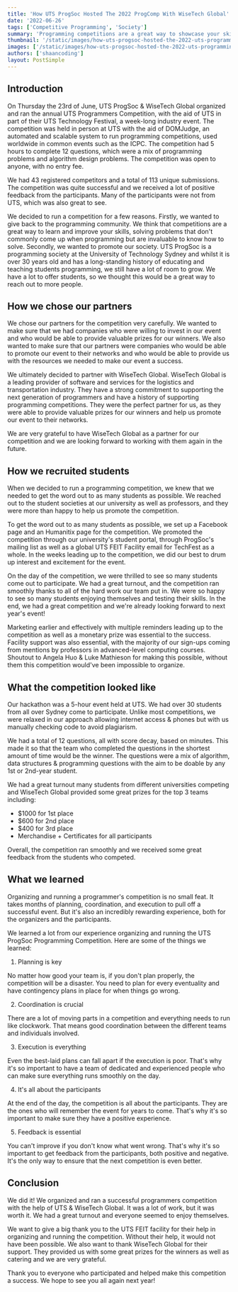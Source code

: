 ```yaml
---
title: 'How UTS ProgSoc Hosted The 2022 ProgComp With WiseTech Global'
date: '2022-06-26'
tags: ['Competitive Programming', 'Society']
summary: 'Programming competitions are a great way to showcase your skills and earn some recognition in the programming community. Here are a few lessons we learned to help you run your own successful programming competition.'
thumbnail: '/static/images/how-uts-progsoc-hosted-the-2022-uts-programming-competition-with-wisetech-global/banner.png'
images: ['/static/images/how-uts-progsoc-hosted-the-2022-uts-programming-competition-with-wisetech-global/banner.png']
authors: ['shaancoding']
layout: PostSimple
---
```


## Introduction

On Thursday the 23rd of June, UTS ProgSoc & WiseTech Global organized and ran the annual UTS Programmers Competition, with the aid of UTS in part of their UTS Technology Festival, a week-long industry event. The competition was held in person at UTS with the aid of DOMJudge, an automated and scalable system to run programming competitions, used worldwide in common events such as the ICPC. The competition had 5 hours to complete 12 questions, which were a mix of programming problems and algorithm design problems. The competition was open to anyone, with no entry fee.

We had 43 registered competitors and a total of 113 unique submissions. The competition was quite successful and we received a lot of positive feedback from the participants. Many of the participants were not from UTS, which was also great to see.

We decided to run a competition for a few reasons. Firstly, we wanted to give back to the programming community. We think that competitions are a great way to learn and improve your skills, solving problems that don't commonly come up when programming but are invaluable to know how to solve. Secondly, we wanted to promote our society. UTS ProgSoc is a programming society at the University of Technology Sydney and whilst it is over 30 years old and has a long-standing history of educating and teaching students programming, we still have a lot of room to grow. We have a lot to offer students, so we thought this would be a great way to reach out to more people.

## How we chose our partners

We chose our partners for the competition very carefully. We wanted to make sure that we had companies who were willing to invest in our event and who would be able to provide valuable prizes for our winners. We also wanted to make sure that our partners were companies who would be able to promote our event to their networks and who would be able to provide us with the resources we needed to make our event a success.

We ultimately decided to partner with WiseTech Global. WiseTech Global is a leading provider of software and services for the logistics and transportation industry. They have a strong commitment to supporting the next generation of programmers and have a history of supporting programming competitions. They were the perfect partner for us, as they were able to provide valuable prizes for our winners and help us promote our event to their networks.

We are very grateful to have WiseTech Global as a partner for our competition and we are looking forward to working with them again in the future.

## How we recruited students

When we decided to run a programming competition, we knew that we needed to get the word out to as many students as possible. We reached out to the student societies at our university as well as professors, and they were more than happy to help us promote the competition.

To get the word out to as many students as possible, we set up a Facebook page and an Humanitix page for the competition. We promoted the competition through our university's student portal, through ProgSoc's mailing list as well as a global UTS FEIT Facility email for TechFest as a whole. In the weeks leading up to the competition, we did our best to drum up interest and excitement for the event.

On the day of the competition, we were thrilled to see so many students come out to participate. We had a great turnout, and the competition ran smoothly thanks to all of the hard work our team put in. We were so happy to see so many students enjoying themselves and testing their skills. In the end, we had a great competition and we're already looking forward to next year's event!

Marketing earlier and effectively with multiple reminders leading up to the competition as well as a monetary prize was essential to the success. Facility support was also essential, with the majority of our sign-ups coming from mentions by professors in advanced-level computing courses. Shoutout to Angela Huo & Luke Mathieson for making this possible, without them this competition would've been impossible to organize.

## What the competition looked like

Our hackathon was a 5-hour event held at UTS. We had over 30 students from all over Sydney come to participate. Unlike most competitions, we were relaxed in our approach allowing internet access & phones but with us manually checking code to avoid plagiarism.

We had a total of 12 questions, all with score decay, based on minutes. This made it so that the team who completed the questions in the shortest amount of time would be the winner. The questions were a mix of algorithm, data structures & programming questions with the aim to be doable by any 1st or 2nd-year student.

We had a great turnout many students from different universities competing and WiseTech Global provided some great prizes for the top 3 teams including:

- $1000 for 1st place
- $600 for 2nd place
- $400 for 3rd place
- Merchandise + Certificates for all participants

Overall, the competition ran smoothly and we received some great feedback from the students who competed.

## What we learned

Organizing and running a programmer's competition is no small feat. It takes months of planning, coordination, and execution to pull off a successful event. But it's also an incredibly rewarding experience, both for the organizers and the participants.

We learned a lot from our experience organizing and running the UTS ProgSoc Programming Competition. Here are some of the things we learned:

1. Planning is key

No matter how good your team is, if you don't plan properly, the competition will be a disaster. You need to plan for every eventuality and have contingency plans in place for when things go wrong.

2. Coordination is crucial

There are a lot of moving parts in a competition and everything needs to run like clockwork. That means good coordination between the different teams and individuals involved.

3. Execution is everything

Even the best-laid plans can fall apart if the execution is poor. That's why it's so important to have a team of dedicated and experienced people who can make sure everything runs smoothly on the day.

4. It's all about the participants

At the end of the day, the competition is all about the participants. They are the ones who will remember the event for years to come. That's why it's so important to make sure they have a positive experience.

5. Feedback is essential

You can't improve if you don't know what went wrong. That's why it's so important to get feedback from the participants, both positive and negative. It's the only way to ensure that the next competition is even better.

## Conclusion

We did it! We organized and ran a successful programmers competition with the help of UTS & WiseTech Global. It was a lot of work, but it was worth it. We had a great turnout and everyone seemed to enjoy themselves.

We want to give a big thank you to the UTS FEIT facility for their help in organizing and running the competition. Without their help, it would not have been possible. We also want to thank WiseTech Global for their support. They provided us with some great prizes for the winners as well as catering and we are very grateful.

Thank you to everyone who participated and helped make this competition a success. We hope to see you all again next year!